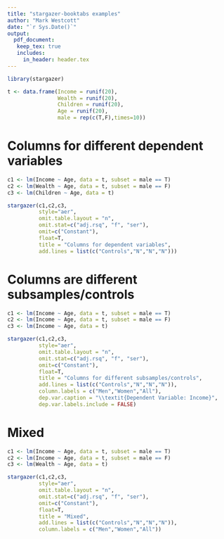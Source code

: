 ```yaml
---
title: "stargazer-booktabs examples"
author: "Mark Westcott"
date: "`r Sys.Date()`"
output: 
  pdf_document:
   keep_tex: true
   includes:
     in_header: header.tex
---
```


```r
library(stargazer)
```

```r
t <- data.frame(Income = runif(20), 
                Wealth = runif(20), 
                Children = runif(20), 
                Age = runif(20), 
                male = rep(c(T,F),times=10))
```



# Columns for different dependent variables

```r
c1 <- lm(Income ~ Age, data = t, subset = male == T)
c2 <- lm(Wealth ~ Age, data = t, subset = male == F)
c3 <- lm(Children ~ Age, data = t)
```

```r
stargazer(c1,c2,c3,
          style="aer", 
          omit.table.layout = "n", 
          omit.stat=c("adj.rsq", "f", "ser"), 
          omit=c("Constant"), 
          float=T, 
          title = "Columns for dependent variables",
          add.lines = list(c("Controls","N","N","N")))

```


# Columns are different subsamples/controls


```r
c1 <- lm(Income ~ Age, data = t, subset = male == T)
c2 <- lm(Income ~ Age, data = t, subset = male == F)
c3 <- lm(Income ~ Age, data = t)
```

```r
stargazer(c1,c2,c3,
          style="aer", 
          omit.table.layout = "n", 
          omit.stat=c("adj.rsq", "f", "ser"), 
          omit=c("Constant"), 
          float=T, 
          title = "Columns for different subsamples/controls",
          add.lines = list(c("Controls","N","N","N")), 
          column.labels = c("Men","Women","All"),
          dep.var.caption = "\\textit{Dependent Variable: Income}",
          dep.var.labels.include = FALSE)
```





# Mixed




```r
c1 <- lm(Income ~ Age, data = t, subset = male == T)
c2 <- lm(Income ~ Age, data = t, subset = male == F)
c3 <- lm(Wealth ~ Age, data = t)
```

```r
stargazer(c1,c2,c3, 
          style="aer", 
          omit.table.layout = "n", 
          omit.stat=c("adj.rsq", "f", "ser"), 
          omit=c("Constant"), 
          float=T, 
          title = "Mixed",
          add.lines = list(c("Controls","N","N","N")), 
          column.labels = c("Men","Women","All"))
```


